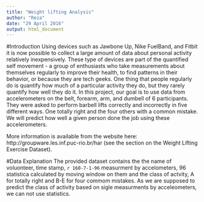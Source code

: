 ```yaml
---
title: "Weight lifting Analysis"
author: "Reza"
date: "29 April 2016"
output: html_document
---
```


#Introduction
Using devices such as Jawbone Up, Nike FuelBand, and Fitbit it is now possible to collect a large amount of data about personal activity relatively inexpensively. These type of devices are part of the quantified self movement - a group of enthusiasts who take measurements about themselves regularly to improve their health, to find patterns in their behavior, or because they are tech geeks. One thing that people regularly do is quantify how much of a particular activity they do, but they rarely quantify how well they do it. In this project, our goal is to use data from accelerometers on the belt, forearm, arm, and dumbell of 6 participants. They were asked to perform barbell lifts correctly and incorrectly in five different ways. One totally right and the four others with a common mistake.
We will predict how well a given person done the job using these accelerometers.

More information is available from the website here: http://groupware.les.inf.puc-rio.br/har (see the section on the Weight Lifting Exercise Dataset).

#Data Explanation
The provided dataset contains the the name of voluonteer, time stamp, `r 160-7-1-96` measurment by accelometers, 96 statistica calculated by moving window on them and the class of actvity, A for totally right and B-E for four commom mistakes. As we are supposed to predict the class of activity based on sigle measurments by acceleometers, we can not use statistics. 

